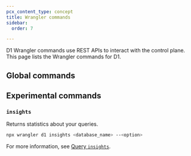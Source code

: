 ```yaml
---
pcx_content_type: concept
title: Wrangler commands
sidebar:
  order: 7

---
```



D1 Wrangler commands use REST APIs to interact with the control plane. This page lists the Wrangler commands for D1.

<Render file="wrangler-commands/d1" product="workers" />

## Global commands

<Render file="wrangler-commands/global-flags" product="workers" />

## Experimental commands

### `insights`

Returns statistics about your queries.

```sh
npx wrangler d1 insights <database_name> --<option>
```

For more information, see [Query `insights`](/d1/observability/metrics-analytics/#query-insights).